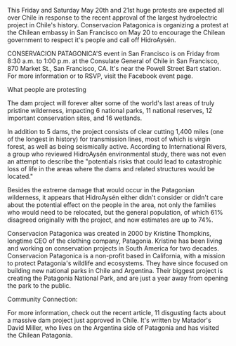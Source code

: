 This Friday and Saturday May 20th and 21st huge protests are expected all over Chile in response to the recent approval of the largest hydroelectric project in Chile's history. Conservacion Patagonica is organizing a protest at the Chilean embassy in San Francisco on May 20 to encourage the Chilean government to respect it's people and call off HidroAysén.

CONSERVACION PATAGONICA'S event in San Francisco is on Friday from 8:30 a.m. to 1:00 p.m. at the Consulate General of Chile in San Francisco, 870 Market St., San Francisco, CA. It's near the Powell Street Bart station. For more information or to RSVP, visit the Facebook event page.

What people are protesting

The dam project will forever alter some of the world's last areas of truly pristine wilderness, impacting 6 national parks, 11 national reserves, 12 important conservation sites, and 16 wetlands.

In addition to 5 dams, the project consists of clear cutting 1,400 miles (one of the longest in history) for transmission lines, most of which is virgin forest, as well as being seismically active. According to International Rivers, a group who reviewed HidroAysén environmental study, there was not even an attempt to describe the "potentials risks that could lead to catastrophic loss of life in the areas where the dams and related structures would be located."

Besides the extreme damage that would occur in the Patagonian wilderness, it appears that HidroAysén either didn't consider or didn't care about the potential effect on the people in the area, not only the families who would need to be relocated, but the general population, of which 61% disagreed originally with the project, and now estimates are up to 74%. 

Conservacion Patagonica was created in 2000 by Kristine Thompkins, longtime CEO of the clothing company, Patagonia. Kristine has been living and working on conservation projects in South America for two decades. Conservacion Patagonica is a non-profit based in California, with a mission to protect Patagonia's wildlife and ecosystems. They have since focused on building new national parks in Chile and Argentina. Their biggest project is creating the Patagonia National Park, and are just a year away from opening the park to the public.

Community Connection:

For more information, check out the recent article, 11 disgusting facts about a massive dam project just approved in Chile.  It's written by Matador's David Miller, who lives on the Argentina side of Patagonia and has visited the Chilean Patagonia.
